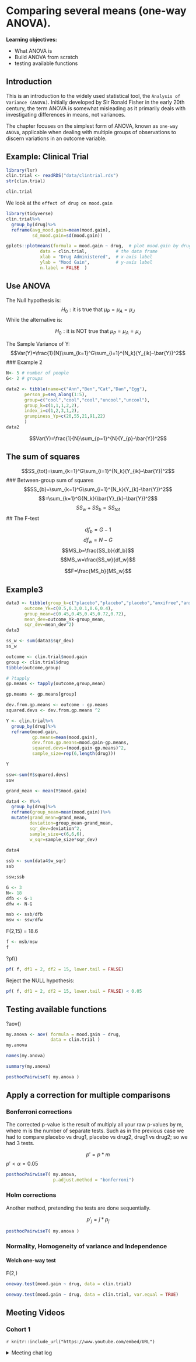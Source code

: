 # Comparing several means (one-way ANOVA).

**Learning objectives:**

- What ANOVA is
- Build ANOVA from scratch
- testing available functions 


## Introduction

This is an introduction to the widely used statistical tool, the `Analysis of Variance (ANOVA)`. Initially developed by Sir Ronald Fisher in the early 20th century, the term ANOVA is somewhat misleading as it primarily deals with investigating differences in means, not variances. 

The chapter focuses on the simplest form of ANOVA, known as `one-way ANOVA`, applicable when dealing with multiple groups of observations to discern variations in an outcome variable.



## Example: Clinical Trial
```r
library(lsr)
clin.trial <- readRDS("data/clintrial.rds")
str(clin.trial)
```
```r
clin.trial
```

We look at the `effect of drug on mood.gain`

```r
library(tidyverse)
clin.trial%>%
  group_by(drug)%>%
  reframe(avg_mood.gain=mean(mood.gain),
          sd_mood.gain=sd(mood.gain))
```
```r
gplots::plotmeans(formula = mood.gain ~ drug,  # plot mood.gain by drug
             data = clin.trial,           # the data frame
             xlab = "Drug Administered",  # x-axis label
             ylab = "Mood Gain",          # y-axis label
             n.label = FALSE  )
```

## Use ANOVA


The Null hypothesis is:
$$H_0: \text{it is true that } \mu_P=\mu_A=\mu_J$$
While the alternative is:

$$H_0: \text{it is NOT true that } \mu_P=\mu_A=\mu_J$$


The Sample Variance of Y:
$$Var(Y)=\frac{1}{N}\sum_{k=1}^G\sum_{i=1}^{N_k}(Y_{ik}-\bar{Y})^2$$
### Example 2

```r
N<- 5 # number of people
G<- 2 # groups
```


```r
data2 <- tibble(name=c("Ann","Ben","Cat","Dan","Egg"),
       person_p=seq_along(1:5),
       group=c("cool","cool","cool","uncool","uncool"),
       group_k=c(1,1,1,2,2),
       index_i=c(1,2,3,1,2),
       grumpiness_Yp=c(20,55,21,91,22)
       )
data2
```
$$Var(Y)=\frac{1}{N}\sum_{p=1}^{N}(Y_{p}-\bar{Y})^2$$



## The sum of squares

$$SS_{tot}=\sum_{k=1}^G\sum_{i=1}^{N_k}(Y_{ik}-\bar{Y})^2$$
### Between-group sum of squares
$$SS_{b}=\sum_{k=1}^G\sum_{i=1}^{N_k}(Y_{k}-\bar{Y})^2$$
$$=\sum_{k=1}^G{N_k}(\bar{Y}_{k}-\bar{Y})^2$$
$$SS_w+SS_b=SS_{tot}$$
## The F-test

$$df_b=G-1$$
$$df_w=N-G$$
$$MS_b=\frac{SS_b}{df_b}$$
$$MS_w=\frac{SS_w}{df_w}$$

$$F=\frac{MS_b}{MS_w}$$


## Example3

```r
data3 <- tibble(group_k=c("placebo","placebo","placebo","anxifree","anxifree"),
       outcome_Yk=c(0.5,0.3,0.1,0.6,0.4),
       group_mean=c(0.45,0.45,0.45,0.72,0.72),
       mean_dev=outcome_Yk-group_mean,
       sqr_dev=mean_dev^2)
data3
```
```r
ss_w <- sum(data3$sqr_dev)
ss_w
```
```r
outcome <- clin.trial$mood.gain
group <- clin.trial$drug
tibble(outcome,group)
```


```r
# ?tapply
gp.means <- tapply(outcome,group,mean)
```


```r
gp.means <- gp.means[group]
```


```r
dev.from.gp.means <- outcome - gp.means
squared.devs <- dev.from.gp.means ^2
```
```r
Y <- clin.trial%>%
  group_by(drug)%>%
  reframe(mood.gain,
          gp.means=mean(mood.gain),
          dev.from.gp.means=mood.gain-gp.means,
          squared.devs=(mood.gain-gp.means)^2,
          sample_size=rep(6,length(drug)))

Y
```
```r
ssw<-sum(Y$squared.devs)
ssw
```

```r
grand_mean <- mean(Y$mood.gain)
```


```r
data4 <- Y%>%
  group_by(drug)%>%
  reframe(group_mean=mean(mood.gain))%>%
  mutate(grand_mean=grand_mean,
         deviation=group_mean-grand_mean,
         sqr_dev=deviation^2,
         sample_size=c(6,6,6),
         w_sqr=sample_size*sqr_dev)
          
data4
```


```r
ssb <- sum(data4$w_sqr)
ssb
```

```r
ssw;ssb
```
```r
G <- 3
N<- 18
dfb <- G-1
dfw <- N-G
```


```r
msb <- ssb/dfb
msw <- ssw/dfw
```


F(2,15) = 18.6 
```r
f <- msb/msw
f
```

?pf()

```r
pf( f, df1 = 2, df2 = 15, lower.tail = FALSE)
```

Reject the NULL hypothesis:
```r
pf( f, df1 = 2, df2 = 15, lower.tail = FALSE) < 0.05
```
## Testing available functions

?aov()

```r
my.anova <- aov( formula = mood.gain ~ drug, 
                 data = clin.trial ) 
my.anova
```
```r
names(my.anova)
```

```r
summary(my.anova)
```


```r
posthocPairwiseT( my.anova )
```

## Apply a correction for multiple comparisons

###  Bonferroni corrections

The corrected p-value is the result of multiply all your raw p-values by m, where m is the number of separate tests. Such as in the previous case we had to compare placebo vs drug1, placebo vs drug2, drug1 vs drug2; so we had 3 tests. 

$${p}'=p*m$$
${p}'< \alpha = 0.05$


```r
posthocPairwiseT( my.anova, 
                  p.adjust.method = "bonferroni")
```


### Holm corrections

Another method, pretending the tests are done sequentially. 

$${p}'_j=j*p_j$$

```r
posthocPairwiseT( my.anova )
```

### Normality, Homogeneity of variance and Independence

#### Welch one-way test
F(2,)
```r
oneway.test(mood.gain ~ drug, data = clin.trial)
```

```r
oneway.test(mood.gain ~ drug, data = clin.trial, var.equal = TRUE)
```

## Meeting Videos

### Cohort 1

`r knitr::include_url("https://www.youtube.com/embed/URL")`

<details>
<summary> Meeting chat log </summary>

```
LOG
```
</details>
